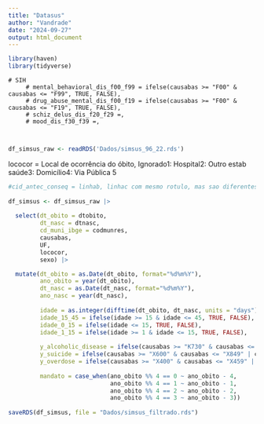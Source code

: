 ```yaml
---
title: "Datasus"
author: "Vandrade"
date: "2024-09-27"
output: html_document
---
```


```r

library(haven)
library(tidyverse)


```


    # SIH 
         # mental_behavioral_dis_f00_f99 = ifelse(causabas >= "F00" & causabas <= "F99", TRUE, FALSE),
         # drug_abuse_mental_dis_f00_f19 = ifelse(causabas >= "F00" & causabas <= "F19", TRUE, FALSE),
         # schiz_delus_dis_f20_f29 =, 
         # mood_dis_f30_f39 =,
         
         
```r
df_simsus_raw <- readRDS('Dados/simsus_96_22.rds')
```

lococor = Local de ocorrência do óbito, Ignorado1: Hospital2: Outro estab saúde3: Domicílio4: Via Pública 5

```r
#cid_antec_conseq = linhab, linhac com mesmo rotulo, mas sao diferentes)
      
df_simsus <- df_simsus_raw |>
  
  select(dt_obito = dtobito,
         dt_nasc = dtnasc,
         cd_muni_ibge = codmunres,
         causabas,
         UF,
         lococor,
         sexo) |>  

  mutate(dt_obito = as.Date(dt_obito, format="%d%m%Y"),
         ano_obito = year(dt_obito),
         dt_nasc = as.Date(dt_nasc, format="%d%m%Y"),
         ano_nasc = year(dt_nasc),
         
         idade = as.integer(difftime(dt_obito, dt_nasc, units = "days") / 365.25),
         idade_15_45 = ifelse(idade >= 15 & idade <= 45, TRUE, FALSE),
         idade_0_15 = ifelse(idade <= 15, TRUE, FALSE),
         idade_1_15 = ifelse(idade >= 1 & idade <= 15, TRUE, FALSE),
         
         y_alcoholic_disease = ifelse(causabas >= "K730" & causabas <= "K749" | causabas >= "K700" & causabas <= "K709", TRUE, FALSE),
         y_suicide = ifelse(causabas >= "X600" & causabas <= "X849" | causabas >= "Y870" & causabas <= "Y879", TRUE, FALSE),
         y_overdose = ifelse(causabas >= "X400" & causabas <= "X459" | causabas >= "Y100" & causabas <= "Y159" | causabas >= "Y450" & causabas <= "Y459" | causabas >= "Y470" & causabas <= "Y479" | causabas >="Y490" & causabas <= "Y499", TRUE, FALSE),
         
         mandato = case_when(ano_obito %% 4 == 0 ~ ano_obito - 4,
                             ano_obito %% 4 == 1 ~ ano_obito - 1,
                             ano_obito %% 4 == 2 ~ ano_obito - 2,
                             ano_obito %% 4 == 3 ~ ano_obito - 3)) 
  
saveRDS(df_simsus, file = "Dados/simsus_filtrado.rds")

```




